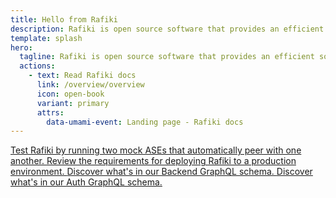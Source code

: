 ```yaml
---
title: Hello from Rafiki
description: Rafiki is open source software that provides an efficient solution for an Account Servicing Entity to enable Interledger functionality on its users' accounts.
template: splash
hero:
  tagline: Rafiki is open source software that provides an efficient solution for an account servicing entity (ASE) to enable Interledger functionality on its users' accounts.
  actions:
    - text: Read Rafiki docs
      link: /overview/overview
      icon: open-book
      variant: primary
      attrs:
        data-umami-event: Landing page - Rafiki docs
---
```



<CardGrid>
  <a class='card-link' href='/integration/playground/overview'>
    <Card title='Try it out!' icon='document'>
      Test Rafiki by running two mock ASEs that automatically peer with one
      another.
    </Card>
  </a>
  <a class='card-link' href='/integration/requirements/overview'>
    <Card title='Integration requirements' icon='document'>
      Review the requirements for deploying Rafiki to a production environment.
    </Card>
  </a>
  <a class='card-link' href='/apis/graphql/backend'>
    <Card title='View Backend API schema' icon='document'>
      Discover what's in our Backend GraphQL schema.
    </Card>
  </a>
  <a class='card-link' href='/apis/graphql/auth'>
    <Card title='View Auth API schema' icon='document'>
      Discover what's in our Auth GraphQL schema.
    </Card>
  </a>
</CardGrid>
